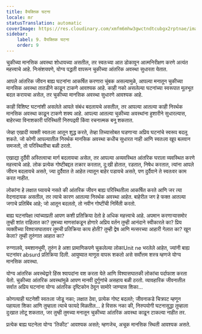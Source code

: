 ```yaml
---
title: वैयक्तिक घटना
locale: mr
statusTranslation: automatic
coverImage: https://res.cloudinary.com/xmfm6mhw3gwctndtcubgx2rptnae/image/upload/v1740468922/small_cover_tratado_de_psicologia_revolucionaria_a4c0dca4e0.webp
sidebar:
    label: 9. वैयक्तिक घटना
    order: 9
---
```

चुकीच्या मानसिक अवस्था शोधायच्या असतील, तर स्वतःच्या आत डोकावून आत्मनिरीक्षण करणे अत्यंत महत्त्वाचे आहे. निःसंशयपणे, योग्य पद्धती वापरून चुकीच्या आंतरिक अवस्था सुधारता येतात.

आपले आंतरिक जीवन बाह्य घटनांना आकर्षित करणारा चुंबक असल्यामुळे, आपल्या मनातून चुकीच्या मानसिक अवस्था तातडीने काढून टाकणे आवश्यक आहे. काही नको असलेल्या घटनांच्या स्वरूपात मूलभूत बदल करायचा असेल, तर चुकीच्या मानसिक अवस्था सुधारणे आवश्यक आहे.

काही विशिष्ट घटनांशी असलेले आपले संबंध बदलायचे असतील, तर आपल्या आतल्या काही निरर्थक मानसिक अवस्था काढून टाकणे शक्य आहे. आपल्या आतल्या चुकीच्या अवस्थांना हुशारीने सुधारल्यास, बाहेरच्या विनाशकारी परिस्थिती निरुपद्रवी किंवा रचनात्मक बनू शकतात.

जेव्हा एखादी व्यक्ती स्वतःला आतून शुद्ध करते, तेव्हा तिच्यासोबत घडणाऱ्या अप्रिय घटनांचे स्वरूप बदलू शकते. जो कोणी आपल्यातील निरर्थक मानसिक अवस्था कधीच सुधारत नाही आणि स्वतःला खूप बलवान समजतो, तो परिस्थितीचा बळी ठरतो.

एखाद्या दुर्दैवी अस्तित्वाचा मार्ग बदलायचा असेल, तर आपल्या अव्यवस्थित आंतरिक घराला व्यवस्थित करणे महत्त्वाचे आहे. लोक प्रत्येक गोष्टीबद्दल तक्रार करतात, दु:खी होतात, रडतात, निषेध करतात, त्यांना आपले जीवन बदलायचे असते, ज्या दुर्दैवात ते आहेत त्यातून बाहेर पडायचे असते, पण दुर्दैवाने ते स्वतःवर काम करत नाहीत.

लोकांना हे लक्षात घ्यायचे नसते की आंतरिक जीवन बाह्य परिस्थितीला आकर्षित करते आणि जर त्या वेदनादायक असतील, तर त्याचे कारण आतल्या निरर्थक अवस्था आहेत. बाहेरील जग हे फक्त आतल्या जगाचे प्रतिबिंब आहे; जो आतून बदलतो, तो नवीन गोष्टींची निर्मिती करतो.

बाह्य घटनांपेक्षा त्यांच्याप्रती आपण कशी प्रतिक्रिया देतो हे अधिक महत्त्वाचे आहे. अपमान करणाऱ्यासमोर तुम्ही शांत राहिलात का? तुमच्या माणसांकडून होणारे अप्रिय वर्तन तुम्ही आनंदाने स्वीकारले का? प्रिय व्यक्तीच्या विश्वासघातावर तुमची प्रतिक्रिया काय होती? तुम्ही द्वेष आणि मत्सरच्या आहारी गेलात का? खून केला? तुम्ही तुरुंगात आहात का?

रुग्णालये, स्मशानभूमी, तुरुंग हे अशा प्रामाणिकपणे चुकलेल्या लोकाUnit ne भरलेले आहेत, ज्यांनी बाह्य घटनांवर absurd प्रतिक्रिया दिली. आयुष्यात माणूस वापरू शकतो असे सर्वोत्तम शस्त्र म्हणजे योग्य मानसिक अवस्था.

योग्य आंतरिक अवस्थेद्वारे हिंस्र श्वापदांना वश करता येते आणि विश्वासघातकी लोकांचा पर्दाफाश करता येतो. चुकीच्या आंतरिक अवस्थांमुळे आपण मानवी दुर्गुणांचे असहाय बळी ठरतो. व्यावहारिक जीवनातील सर्वात अप्रिय घटनांना योग्य आंतरिक दृष्टिकोन ठेवून सामोरे जाण्यास शिका...

कोणत्याही घटनेशी स्वतःला जोडू नका; लक्षात ठेवा, प्रत्येक गोष्ट बदलते; जीवनाकडे चित्रपट म्हणून पहायला शिका आणि तुम्हाला त्याचे फायदे मिळतील... हे विसरू नका की, निरुपयोगी घटनासुद्धा तुम्हाला दुःखात लोटू शकतात, जर तुम्ही तुमच्या मनातून चुकीच्या आंतरिक अवस्था काढून टाकल्या नाहीत तर.

प्रत्येक बाह्य घटनेला योग्य 'तिकीट' आवश्यक असते; म्हणजेच, अचूक मानसिक स्थिती आवश्यक असते.

